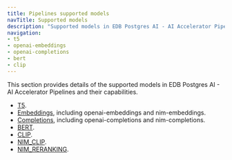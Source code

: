 ```yaml
---
title: Pipelines supported models
navTitle: Supported models
description: "Supported models in EDB Postgres AI - AI Accelerator Pipelines."
navigation:
- t5
- openai-embeddings
- openai-completions
- bert
- clip
---
```


This section provides details of the supported models in EDB Postgres AI - AI Accelerator Pipelines and their capabilities.

* [T5](t5).
* [Embeddings](embeddings), including openai-embeddings and nim-embeddings.
* [Completions](completions), including openai-completions and nim-completions.
* [BERT](bert).
* [CLIP](clip).
* [NIM_CLIP](nim_clip).
* [NIM_RERANKING](nim_reranking).

